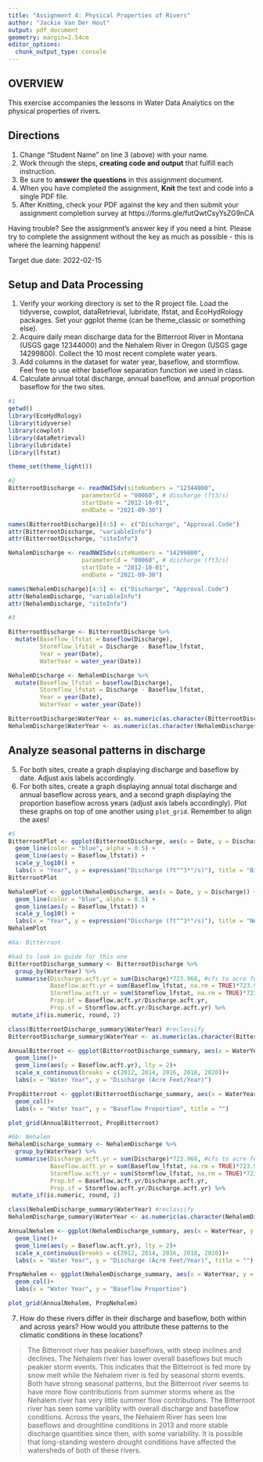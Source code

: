 ```yaml
---
title: "Assignment 4: Physical Properties of Rivers"
author: "Jackie Van Der Hout"
output: pdf_document
geometry: margin=2.54cm
editor_options: 
  chunk_output_type: console
---
```


## OVERVIEW

This exercise accompanies the lessons in Water Data Analytics on the physical properties of rivers. 

## Directions
1. Change "Student Name" on line 3 (above) with your name.
2. Work through the steps, **creating code and output** that fulfill each instruction.
3. Be sure to **answer the questions** in this assignment document.
4. When you have completed the assignment, **Knit** the text and code into a single PDF file.
5. After Knitting, check your PDF against the key and then submit your assignment completion survey at https://forms.gle/futQwtCsyYsZG9nCA

Having trouble? See the assignment's answer key if you need a hint. Please try to complete the assignment without the key as much as possible - this is where the learning happens!

Target due date: 2022-02-15

## Setup and Data Processing

1. Verify your working directory is set to the R project file. Load the tidyverse, cowplot, dataRetrieval, lubridate, lfstat, and EcoHydRology packages. Set your ggplot theme (can be theme_classic or something else).
2. Acquire daily mean discharge data for the Bitterroot River in Montana (USGS gage 12344000) and the Nehalem River in Oregon (USGS gage 14299800). Collect the 10 most recent complete water years.
3. Add columns in the dataset for water year, baseflow, and stormflow. Feel free to use either baseflow separation function we used in class. 
4. Calculate annual total discharge, annual baseflow, and annual proportion baseflow for the two sites.

```r
#1
getwd()
library(EcoHydRology)
library(tidyverse)
library(cowplot)
library(dataRetrieval)
library(lubridate)
library(lfstat)

theme_set(theme_light())

#2
BitterrootDischarge <- readNWISdv(siteNumbers = "12344000",
                     parameterCd = "00060", # discharge (ft3/s)
                     startDate = "2012-10-01", 
                     endDate = "2021-09-30")

names(BitterrootDischarge)[4:5] <- c("Discharge", "Approval.Code")
attr(BitterrootDischarge, "variableInfo")
attr(BitterrootDischarge, "siteInfo")

NehalemDischarge <- readNWISdv(siteNumbers = "14299800",
                     parameterCd = "00060", # discharge (ft3/s)
                     startDate = "2012-10-01", 
                     endDate = "2021-09-30")

names(NehalemDischarge)[4:5] <- c("Discharge", "Approval.Code")
attr(NehalemDischarge, "variableInfo")
attr(NehalemDischarge, "siteInfo")

#3

BitterrootDischarge <- BitterrootDischarge %>%
  mutate(Baseflow_lfstat = baseflow(Discharge), 
         Stormflow_lfstat = Discharge - Baseflow_lfstat,
         Year = year(Date), 
         WaterYear = water_year(Date))

NehalemDischarge <- NehalemDischarge %>%
  mutate(Baseflow_lfstat = baseflow(Discharge), 
         Stormflow_lfstat = Discharge - Baseflow_lfstat,
         Year = year(Date), 
         WaterYear = water_year(Date))

BitterrootDischarge$WaterYear <- as.numeric(as.character(BitterrootDischarge$WaterYear))
NehalemDischarge$WaterYear <- as.numeric(as.character(NehalemDischarge$WaterYear))
```

## Analyze seasonal patterns in discharge

5. For both sites, create a graph displaying discharge and baseflow by date. Adjust axis labels accordingly.
6. For both sites, create a graph displaying annual total discharge and annual baseflow across years, and a second graph displaying the proportion baseflow across years (adjust axis labels accordingly). Plot these graphs on top of one another using `plot_grid`. Remember to align the axes!

```r
#5
BitterrootPlot <- ggplot(BitterrootDischarge, aes(x = Date, y = Discharge)) +
  geom_line(color = "blue", alpha = 0.5) +
  geom_line(aes(y = Baseflow_lfstat)) +
  scale_y_log10() + 
  labs(x = "Year", y = expression("Discharge (ft"^3*"/s)"), title = "Bitterroot River")
BitterrootPlot

NehalemPlot <- ggplot(NehalemDischarge, aes(x = Date, y = Discharge)) +
  geom_line(color = "blue", alpha = 0.5) +
  geom_line(aes(y = Baseflow_lfstat)) +
  scale_y_log10() + 
  labs(x = "Year", y = expression("Discharge (ft"^3*"/s)"), title = "Nehalem River")
NehalemPlot

#6a: Bitterroot

#had to look in guide for this one
BitterrootDischarge_summary <- BitterrootDischarge %>%
  group_by(WaterYear) %>%
  summarise(Discharge.acft.yr = sum(Discharge)*723.968, #cfs to acre feet/year 
            Baseflow.acft.yr = sum(Baseflow_lfstat, na.rm = TRUE)*723.968,
            Stormflow.acft.yr = sum(Stormflow_lfstat, na.rm = TRUE)*723.968,
            Prop.bf = Baseflow.acft.yr/Discharge.acft.yr,
            Prop.sf = Stormflow.acft.yr/Discharge.acft.yr) %>%
 mutate_if(is.numeric, round, 2)

class(BitterrootDischarge_summary$WaterYear) #reclassify
BitterrootDischarge_summary$WaterYear <- as.numeric(as.character(BitterrootDischarge_summary$WaterYear))

AnnualBitterroot <- ggplot(BitterrootDischarge_summary, aes(x = WaterYear, y = Discharge.acft.yr))+
  geom_line()+
  geom_line(aes(y = Baseflow.acft.yr), lty = 2)+
  scale_x_continuous(breaks = c(2012, 2014, 2016, 2018, 2020))+
  labs(x = "Water Year", y = "Discharge (Acre Feet/Year)")

PropBitterroot <- ggplot(BitterrootDischarge_summary, aes(x = WaterYear, y = Prop.bf)) +
  geom_col()+
  labs(x = "Water Year", y = "Baseflow Proportion", title = "")

plot_grid(AnnualBitterroot, PropBitterroot)

#6b: Nehalem
NehalemDischarge_summary <- NehalemDischarge %>%
  group_by(WaterYear) %>%
  summarise(Discharge.acft.yr = sum(Discharge)*723.968, #cfs to acre feet/year 
            Baseflow.acft.yr = sum(Baseflow_lfstat, na.rm = TRUE)*723.968,
            Stormflow.acft.yr = sum(Stormflow_lfstat, na.rm = TRUE)*723.968,
            Prop.bf = Baseflow.acft.yr/Discharge.acft.yr,
            Prop.sf = Stormflow.acft.yr/Discharge.acft.yr) %>%
 mutate_if(is.numeric, round, 2)

class(NehalemDischarge_summary$WaterYear) #reclassify
NehalemDischarge_summary$WaterYear <- as.numeric(as.character(NehalemDischarge_summary$WaterYear))

AnnualNehalem <- ggplot(NehalemDischarge_summary, aes(x = WaterYear, y = Discharge.acft.yr))+
  geom_line()+
  geom_line(aes(y = Baseflow.acft.yr), lty = 2)+
  scale_x_continuous(breaks = c(2012, 2014, 2016, 2018, 2020))+
  labs(x = "Water Year", y = "Discharge (Acre Feet/Year)", title = "")

PropNehalem <- ggplot(NehalemDischarge_summary, aes(x = WaterYear, y = Prop.bf)) +
  geom_col()+
  labs(x = "Water Year", y = "Baseflow Proportion")

plot_grid(AnnualNehalem, PropNehalem)

```

7. How do these rivers differ in their discharge and baseflow, both within and across years? How would you attribute these patterns to the climatic conditions in these locations?

> The Bitterroot river has peakier baseflows, with steep inclines and declines. The Nehalem river has lower overall baseflows but much peakier storm events. This indicates that the Bitterroot is fed more by snow melt while the Nehalem river is fed by seasonal storm events. Both have strong seasonal patterns, but the Bitterroot river seems to have more flow contributions from summer storms where as the Nehalem river has very little summer flow contributions. The Bitterroot river has seen some variblity with overall discharge and baseflow conditions. Across the years, the Nehalem River has seen low baseflows and droughtline conditions in 2013 and more stable discharge quantities since then, with some variability. It is possible that long-standing western drought conditions have affected the watersheds of both of these rivers. 
